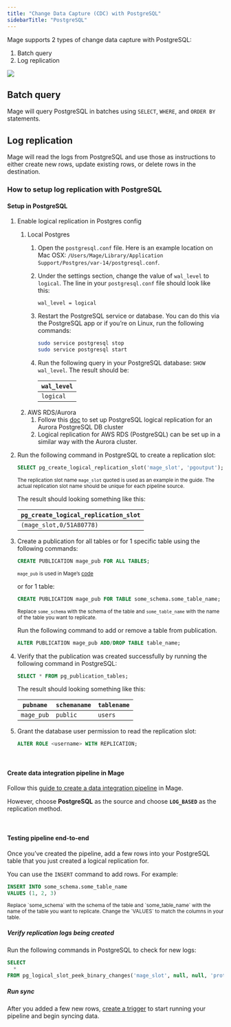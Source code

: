 ```yaml
---
title: "Change Data Capture (CDC) with PostgreSQL"
sidebarTitle: "PostgreSQL"
---
```


Mage supports 2 types of change data capture with PostgreSQL:

1. Batch query
1. Log replication

![](https://user-images.githubusercontent.com/78053898/198754309-2ef713a7-62c8-4ea8-9ebb-8c24ed038cb3.png)

## Batch query

Mage will query PostgreSQL in batches using `SELECT`, `WHERE`, and `ORDER BY`
statements.

## Log replication

Mage will read the logs from PostgreSQL and use those as instructions to either
create new rows, update existing rows, or delete rows in the destination.

### How to setup log replication with PostgreSQL

#### Setup in PostgreSQL

1. Enable logical replication in Postgres config
    1. Local Postgres
        1. Open the `postgresql.conf` file. Here is an example location on Mac OSX:
            `/Users/Mage/Library/Application Support/Postgres/var-14/postgresql.conf`.
        1. Under the settings section, change the value of `wal_level` to `logical`. The line in your
        `postgresql.conf` file should look like this:
            ```text
            wal_level = logical
            ```
        1. Restart the PostgreSQL service or database. You can do this via the PostgreSQL app or if you’re
        on Linux, run the following commands:
            ```bash
            sudo service postgresql stop
            sudo service postgresql start
            ```
        1. Run the following query in your PostgreSQL database: `SHOW wal_level`. The result should be:

            | `wal_level` |
            | --- |
            | `logical` |
    1. AWS RDS/Aurora
        1. Follow this [doc](https://docs.aws.amazon.com/AmazonRDS/latest/AuroraUserGuide/AuroraPostgreSQL.Replication.Logical.html#AuroraPostgreSQL.Replication.Logical.Configure)
            to set up PostgreSQL logical replication for an Aurora PostgreSQL DB cluster
        1. Logical replication for AWS RDS (PostgreSQL) can be set up in a similar way with the Aurora cluster.

1. Run the following command in PostgreSQL to create a replication slot:
    ```sql
    SELECT pg_create_logical_replication_slot('mage_slot', 'pgoutput');
    ```

    <sub>The replication slot name `mage_slot` quoted is used as an example in the guide. The actual replication slot name should be unique for each pipeline source. </sub>

    The result should looking something like this:

    | `pg_create_logical_replication_slot` |
    | --- |
    | `(mage_slot,0/51A80778)` |

1. Create a publication for all tables or for 1 specific table using the following commands:
    ```sql
    CREATE PUBLICATION mage_pub FOR ALL TABLES;
    ```

    <sub>`mage_pub` is used in Mage’s [code](https://github.com/mage-ai/mage-ai/blob/master/mage_integrations/mage_integrations/sources/postgresql/__init__.py#L126)</sub>


    or for 1 table:

    ```sql
    CREATE PUBLICATION mage_pub FOR TABLE some_schema.some_table_name;
    ```

    <sub>Replace `some_schema` with the schema of the table and `some_table_name` with the name
    of the table you want to replicate.</sub>
    
    Run the following command to add or remove a table from publication.
    ```sql
    ALTER PUBLICATION mage_pub ADD/DROP TABLE table_name;
    ```

1. Verify that the publication was created successfully by running the following command in PostgreSQL:
    ```sql
    SELECT * FROM pg_publication_tables;
    ```

    The result should looking something like this:

    | `pubname` | `schemaname` | `tablename` |
    | --- | --- | --- |
    | `mage_pub` | `public` | `users` |

1. Grant the database user permission to read the replication slot:
    ```sql
    ALTER ROLE <username> WITH REPLICATION;
    ```
<br />

#### Create data integration pipeline in Mage

Follow this [guide to create a data integration pipeline](../../pipelines/DataIntegrationPipeline.md)
in Mage.

However, choose <b>PostgreSQL</b> as the source and choose <b>`LOG_BASED`</b> as the
replication method.

<br />

#### Testing pipeline end-to-end

Once you’ve created the pipeline, add a few rows into your PostgreSQL table that you just
created a logical replication for.

You can use the `INSERT` command to add rows. For example:

```sql
INSERT INTO some_schema.some_table_name
VALUES (1, 2, 3)
```

<sub>
  Replace `some_schema` with the schema of the table and `some_table_name` with the name
  of the table you want to replicate.
</sub>

<sub>
  Change the `VALUES` to match the columns in your table.
</sub>

##### Verify replication logs being created

Run the following commands in PostgreSQL to check for new logs:

```sql
SELECT
  *
FROM pg_logical_slot_peek_binary_changes('mage_slot', null, null, 'proto_version', '1', 'publication_names', 'mage_pub');
```

##### Run sync

After you added a few new rows, [create a trigger](../../../tutorials/triggers/schedule.md)
to start running your pipeline and begin syncing data.

<br />
